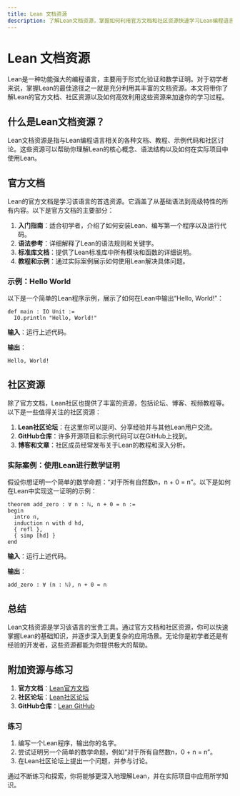 ```yaml
---
title: Lean 文档资源
description: 了解Lean文档资源，掌握如何利用官方文档和社区资源快速学习Lean编程语言。
---
```


# Lean 文档资源

Lean是一种功能强大的编程语言，主要用于形式化验证和数学证明。对于初学者来说，掌握Lean的最佳途径之一就是充分利用其丰富的文档资源。本文将带你了解Lean的官方文档、社区资源以及如何高效利用这些资源来加速你的学习过程。

## 什么是Lean文档资源？

Lean文档资源是指与Lean编程语言相关的各种文档、教程、示例代码和社区讨论。这些资源可以帮助你理解Lean的核心概念、语法结构以及如何在实际项目中使用Lean。

## 官方文档

Lean的官方文档是学习该语言的首选资源。它涵盖了从基础语法到高级特性的所有内容。以下是官方文档的主要部分：

1. **入门指南**：适合初学者，介绍了如何安装Lean、编写第一个程序以及运行代码。
2. **语法参考**：详细解释了Lean的语法规则和关键字。
3. **标准库文档**：提供了Lean标准库中所有模块和函数的详细说明。
4. **教程和示例**：通过实际案例展示如何使用Lean解决具体问题。

### 示例：Hello World

以下是一个简单的Lean程序示例，展示了如何在Lean中输出“Hello, World!”：

```lean
def main : IO Unit :=
  IO.println "Hello, World!"
```

**输入**：运行上述代码。

**输出**：
```
Hello, World!
```

## 社区资源

除了官方文档，Lean社区也提供了丰富的资源，包括论坛、博客、视频教程等。以下是一些值得关注的社区资源：

1. **Lean社区论坛**：在这里你可以提问、分享经验并与其他Lean用户交流。
2. **GitHub仓库**：许多开源项目和示例代码可以在GitHub上找到。
3. **博客和文章**：社区成员经常发布关于Lean的教程和深入分析。

### 实际案例：使用Lean进行数学证明

假设你想证明一个简单的数学命题：“对于所有自然数n，n + 0 = n”。以下是如何在Lean中实现这一证明的示例：

```lean
theorem add_zero : ∀ n : ℕ, n + 0 = n :=
begin
  intro n,
  induction n with d hd,
  { refl },
  { simp [hd] }
end
```

**输入**：运行上述代码。

**输出**：
```
add_zero : ∀ (n : ℕ), n + 0 = n
```

## 总结

Lean文档资源是学习该语言的宝贵工具。通过官方文档和社区资源，你可以快速掌握Lean的基础知识，并逐步深入到更复杂的应用场景。无论你是初学者还是有经验的开发者，这些资源都能为你提供极大的帮助。

## 附加资源与练习

1. **官方文档**：[Lean官方文档](https://leanprover.github.io/documentation/)
2. **社区论坛**：[Lean社区论坛](https://leanprover.zulipchat.com/)
3. **GitHub仓库**：[Lean GitHub](https://github.com/leanprover/lean4)

### 练习

1. 编写一个Lean程序，输出你的名字。
2. 尝试证明另一个简单的数学命题，例如“对于所有自然数n，0 + n = n”。
3. 在Lean社区论坛上提出一个问题，并参与讨论。

通过不断练习和探索，你将能够更深入地理解Lean，并在实际项目中应用所学知识。